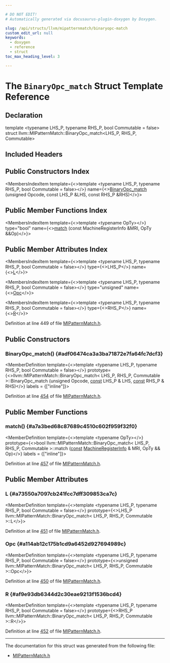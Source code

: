 ```yaml
---

# DO NOT EDIT!
# Automatically generated via docusaurus-plugin-doxygen by Doxygen.

slug: /api/structs/llvm/mipatternmatch/binaryopc-match
custom_edit_url: null
keywords:
  - doxygen
  - reference
  - struct
toc_max_heading_level: 3

---
```





# The `BinaryOpc_match` Struct Template Reference

<DoxygenPage pluginConfig={pluginConfig}>



## Declaration

<CodeBlock>template &lt;typename LHS&#95;P, typename RHS&#95;P, bool Commutable = false&gt;
struct llvm::MIPatternMatch::BinaryOpc_match&lt;LHS&#95;P, RHS&#95;P, Commutable&gt;</CodeBlock>

## Included Headers

<IncludesList>
<IncludesListItem
  filePath="llvm/CodeGen/GlobalISel/MIPatternMatch.h"
  permalink="/docs/api/files/include/include/llvm/include/llvm/codegen/include/llvm/codegen/globalisel/mipatternmatch-h"
  isLocal="true" />
</IncludesList>

## Public Constructors Index

<MembersIndex>

<MembersIndexItem
  template={<>template &lt;typename LHS&#95;P, typename RHS&#95;P, bool Commutable = false&gt;</>}
  name={<><a href="#adf06474ca3a3ba71872e7fa64fc7dcf3">BinaryOpc&#95;match</a> (unsigned Opcode, const LHS&#95;P &amp;LHS, const RHS&#95;P &amp;RHS)</>}>
</MembersIndexItem>

</MembersIndex>

## Public Member Functions Index

<MembersIndex>

<MembersIndexItem
  template={<>template &lt;typename OpTy&gt;</>}
  type="bool"
  name={<><a href="#a7a3bed68c87689c4510c602f959f32f0">match</a> (const MachineRegisterInfo &amp;MRI, OpTy &amp;&amp;Op)</>}>
</MembersIndexItem>

</MembersIndex>

## Public Member Attributes Index

<MembersIndex>

<MembersIndexItem
  template={<>template &lt;typename LHS&#95;P, typename RHS&#95;P, bool Commutable = false&gt;</>}
  type={<>LHS&#95;P</>}
  name={<><a href="#a73550a7097cb241fcc7dff309853ca7c">L</a></>}>
</MembersIndexItem>

<MembersIndexItem
  template={<>template &lt;typename LHS&#95;P, typename RHS&#95;P, bool Commutable = false&gt;</>}
  type="unsigned"
  name={<><a href="#a114ab12c175b1cd9a6452d927694989c">Opc</a></>}>
</MembersIndexItem>

<MembersIndexItem
  template={<>template &lt;typename LHS&#95;P, typename RHS&#95;P, bool Commutable = false&gt;</>}
  type={<>RHS&#95;P</>}
  name={<><a href="#af9e93db6344d2c30eae9213f1536bcd4">R</a></>}>
</MembersIndexItem>

</MembersIndex>


Definition at line 449 of file <a href="/docs/api/files/include/include/llvm/include/llvm/codegen/include/llvm/codegen/globalisel/mipatternmatch-h">MIPatternMatch.h</a>.

<SectionDefinition>

## Public Constructors

### BinaryOpc&#95;match() {#adf06474ca3a3ba71872e7fa64fc7dcf3}

<MemberDefinition
  template={<>template &lt;typename LHS&#95;P, typename RHS&#95;P, bool Commutable = false&gt;</>}
  prototype={<>llvm::MIPatternMatch::BinaryOpc&#95;match&lt; LHS&#95;P, RHS&#95;P, Commutable &gt;::BinaryOpc&#95;match (unsigned Opcode, <a href="/docs/api/files/lib/lib/target/lib/target/aarch64/aarch64promoteconstant-cpp/#a90f8350fecae261c25be85d38b451bff">const</a> LHS&#95;P &amp; LHS, <a href="/docs/api/files/lib/lib/target/lib/target/aarch64/aarch64promoteconstant-cpp/#a90f8350fecae261c25be85d38b451bff">const</a> RHS&#95;P &amp; RHS)</>}
  labels = {["inline"]}>

Definition at line <a href="/docs/api/files/include/include/llvm/include/llvm/codegen/include/llvm/codegen/globalisel/mipatternmatch-h/#l00454">454</a> of file <a href="/docs/api/files/include/include/llvm/include/llvm/codegen/include/llvm/codegen/globalisel/mipatternmatch-h">MIPatternMatch.h</a>.
</MemberDefinition>

</SectionDefinition>

<SectionDefinition>

## Public Member Functions

### match() {#a7a3bed68c87689c4510c602f959f32f0}

<MemberDefinition
  template={<>template &lt;typename OpTy&gt;</>}
  prototype={<>bool llvm::MIPatternMatch::BinaryOpc&#95;match&lt; LHS&#95;P, RHS&#95;P, Commutable &gt;::match (<a href="/docs/api/files/lib/lib/target/lib/target/aarch64/aarch64promoteconstant-cpp/#a90f8350fecae261c25be85d38b451bff">const</a> <a href="/docs/api/classes/llvm/machineregisterinfo">MachineRegisterInfo</a> &amp; MRI, OpTy &amp;&amp; Op)</>}
  labels = {["inline"]}>

Definition at line <a href="/docs/api/files/include/include/llvm/include/llvm/codegen/include/llvm/codegen/globalisel/mipatternmatch-h/#l00457">457</a> of file <a href="/docs/api/files/include/include/llvm/include/llvm/codegen/include/llvm/codegen/globalisel/mipatternmatch-h">MIPatternMatch.h</a>.
</MemberDefinition>

</SectionDefinition>

<SectionDefinition>

## Public Member Attributes

### L {#a73550a7097cb241fcc7dff309853ca7c}

<MemberDefinition
  template={<>template &lt;typename LHS&#95;P, typename RHS&#95;P, bool Commutable = false&gt;</>}
  prototype={<>LHS&#95;P llvm::MIPatternMatch::BinaryOpc&#95;match&lt; LHS&#95;P, RHS&#95;P, Commutable &gt;::L</>}>

Definition at line <a href="/docs/api/files/include/include/llvm/include/llvm/codegen/include/llvm/codegen/globalisel/mipatternmatch-h/#l00451">451</a> of file <a href="/docs/api/files/include/include/llvm/include/llvm/codegen/include/llvm/codegen/globalisel/mipatternmatch-h">MIPatternMatch.h</a>.
</MemberDefinition>

### Opc {#a114ab12c175b1cd9a6452d927694989c}

<MemberDefinition
  template={<>template &lt;typename LHS&#95;P, typename RHS&#95;P, bool Commutable = false&gt;</>}
  prototype={<>unsigned llvm::MIPatternMatch::BinaryOpc&#95;match&lt; LHS&#95;P, RHS&#95;P, Commutable &gt;::Opc</>}>

Definition at line <a href="/docs/api/files/include/include/llvm/include/llvm/codegen/include/llvm/codegen/globalisel/mipatternmatch-h/#l00450">450</a> of file <a href="/docs/api/files/include/include/llvm/include/llvm/codegen/include/llvm/codegen/globalisel/mipatternmatch-h">MIPatternMatch.h</a>.
</MemberDefinition>

### R {#af9e93db6344d2c30eae9213f1536bcd4}

<MemberDefinition
  template={<>template &lt;typename LHS&#95;P, typename RHS&#95;P, bool Commutable = false&gt;</>}
  prototype={<>RHS&#95;P llvm::MIPatternMatch::BinaryOpc&#95;match&lt; LHS&#95;P, RHS&#95;P, Commutable &gt;::R</>}>

Definition at line <a href="/docs/api/files/include/include/llvm/include/llvm/codegen/include/llvm/codegen/globalisel/mipatternmatch-h/#l00452">452</a> of file <a href="/docs/api/files/include/include/llvm/include/llvm/codegen/include/llvm/codegen/globalisel/mipatternmatch-h">MIPatternMatch.h</a>.
</MemberDefinition>

</SectionDefinition>

<hr/>

The documentation for this struct was generated from the following file:

<ul>
<li><a href="/docs/api/files/include/include/llvm/include/llvm/codegen/include/llvm/codegen/globalisel/mipatternmatch-h">MIPatternMatch.h</a></li>
</ul>

</DoxygenPage>
